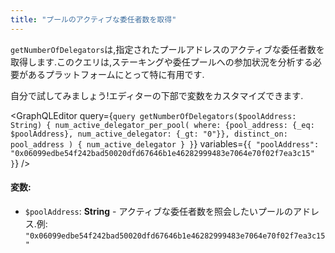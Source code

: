 ```yaml
---
title: "プールのアクティブな委任者数を取得"
---
```




`getNumberOfDelegators`は,指定されたプールアドレスのアクティブな委任者数を取得します.このクエリは,ステーキングや委任プールへの参加状況を分析する必要があるプラットフォームにとって特に有用です.

<Aside type="note">
  自分で試してみましょう!エディターの下部で変数をカスタマイズできます.
</Aside>

<GraphQLEditor
  query={`query getNumberOfDelegators($poolAddress: String) {
num_active_delegator_per_pool(
where: {pool_address: {_eq: $poolAddress}, num_active_delegator: {_gt: "0"}},
distinct_on: pool_address
) {
num_active_delegator
}
}`}
  variables={`{
"poolAddress": "0x06099edbe54f242bad50020dfd67646b1e46282999483e7064e70f02f7ea3c15"
}`}
/>

#### 変数:

- `$poolAddress`: **String** - アクティブな委任者数を照会したいプールのアドレス.例: `"0x06099edbe54f242bad50020dfd67646b1e46282999483e7064e70f02f7ea3c15"`
